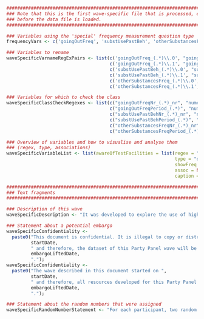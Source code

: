 ```r
###############################################################################
### Note that this is the first wave-specific file that is processed, even
### before the data file is loaded.
###############################################################################

### Variables using the 'special' frequency measurement question type
frequencyVars <- c('goingOutFreq', 'substUsePastBeh', 'otherSubstancesFreq');

### Variables to rename
waveSpecificVarnameRegExPairs <- list(c('goingOutFreq_(.*)\\.0', "goingOutFreqPeriod_\\1"),
                                      c('goingOutFreq_(.*)\\.1', "goingOutFreqNr_\\1_nr"),
                                      c('substUsePastBeh_(.*)\\.0', "substUsePastBehPeriod_\\1"),
                                      c('substUsePastBeh_(.*)\\.1', "substUsePastBehNr_\\1_nr"),
                                      c('otherSubstancesFreq_(.*)\\.0', "otherSubstancesFreqPeriod_\\1"),
                                      c('otherSubstancesFreq_(.*)\\.1', "otherSubstancesFreqNr_\\1_nr"));

### Variables for which to check the class
waveSpecificClassCheckRegexes <- list(c("goingOutFreqNr_(.*)_nr", "numeric"),
                                      c("goingOutFreqPeriod_(.*)", "numeric"),
                                      c("substUsePastBehNr_(.*)_nr", "numeric"),
                                      c("substUsePastBehPeriod_(.*)", "numeric"),
                                      c("otherSubstancesFreqNr_(.*)_nr", "numeric"),
                                      c("otherSubstancesFreqPeriod_(.*)", "numeric"));

### Overview of variables and how to visualise and analyse them
### (regex, type, associations)
waveSpecificVariableList <- list(awareOfTestFacilities = list(regex = "^testing_Awareness$",
                                                              type = "dichotomous",
                                                              showFreq = TRUE,
                                                              assoc = NULL,
                                                              caption = "Whether participants know that they can get XTC tested in the Netherlands"));

########################################################################
### Text fragments
########################################################################

### Description of this wave
waveSpecificDescription <- "It was developed to explore the use of high doses of ecstasy, in response to the average dose of 3,4-Methylenedioxymethamphetamine (MDMA) in ecstasy pills on the Dutch markets. Specifically, the determinants were measured of three behaviors: using a high dose of MDMA (regardless of whether this was ingested in one highly dosed ecstasy pill, or in multiple lower dosed pills), using highly dosed ecstasy pills (regardless of whether a high dose of MDMA was ingested), and getting one's ecstasy tested.";

### Statement about a potential embargo
waveSpecificConfidentiality <-
  paste0("This document is confidential. It is illegal to copy or distribute it in any form. An embargo of 2 years rests upon all Party Panel datasets. The wave described in this document started on ",
         startDate,
         " and therefore, the dataset of this Party Panel wave will be released under CC-BY-NC-SA (see http://creativecommons.org/licenses/by-nc-sa/4.0/) on",
         embargoLiftedDate,
         ".");
waveSpecificConfidentiality <-
  paste0("The wave described in this document started on ",
         startDate,
         " and therefore, all resources developed for this Party Panel wave as well as the collected data are available under CC-BY-NC-SA (see http://creativecommons.org/licenses/by-nc-sa/4.0/) and have been since ",
         embargoLiftedDate,
         ".");

### Statement about the random numbers that were assigned
waveSpecificRandomNumberStatement <- "For each participant, two random numbers were set. The first was set to a value of 1, 2 or 3, and determined for which behavior determinants would be measured (participants were also provided with the opportunity to answer questions about the other behaviors, if they wanted). The second was set to an integer number between (and including) 0 and 10. This second number was used to explore how participants would respond if testing would be available in the whole of the Netherlands for different costs (i.e. 0 to 10 euros).";

```
